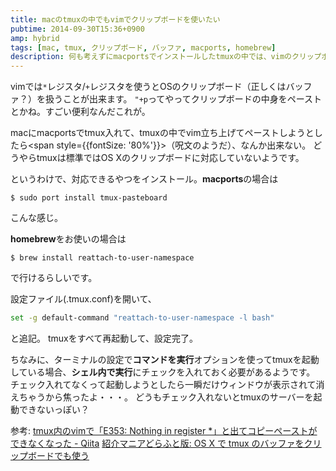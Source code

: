```yaml
---
title: macのtmuxの中でもvimでクリップボードを使いたい
pubtime: 2014-09-30T15:36+0900
amp: hybrid
tags: [mac, tmux, クリップボード, バッファ, macports, homebrew]
description: 何も考えずにmacportsでインストールしたtmuxの中では、vimのクリップボードが上手く動かないようです。この記事では、macのtmuxの中でもクリップボードを使えるようにします。
---
```


vimでは`*`レジスタ/`+`レジスタを使うとOSのクリップボード（正しくはバッファ？）を扱うことが出来ます。
`"+p`ってやってクリップボードの中身をペーストとかね。すごい便利なんだこれが。

macにmacportsでtmux入れて、tmuxの中でvim立ち上げてペーストしようとしたら<span style={{fontSize: '80%'}}>（呪文のようだ）</span>、なんか出来ない。
どうやらtmuxは標準ではOS Xのクリップボードに対応していないようです。

というわけで、対応できるやつをインストール。**macports**の場合は
``` shell
$ sudo port install tmux-pasteboard
```
こんな感じ。

**homebrew**をお使いの場合は
``` shell
$ brew install reattach-to-user-namespace
```
で行けるらしいです。

設定ファイル(.tmux.conf)を開いて、
``` bash
set -g default-command "reattach-to-user-namespace -l bash"
```
と追記。
tmuxをすべて再起動して、設定完了。

ちなみに、ターミナルの設定で**コマンドを実行**オプションを使ってtmuxを起動している場合、**シェル内で実行**にチェックを入れておく必要があるようです。
チェック入れてなくって起動しようとしたら一瞬だけウィンドウが表示されて消えちゃうから焦ったよ・・・。
どうもチェック入れないとtmuxのサーバーを起動できないっぽい？

参考:
[tmux内のvimで「E353: Nothing in register *」と出てコピーペーストができなくなった - Qiita](http://qiita.com/shoma2da/items/853074f05445722b496e)
[紹介マニアどらふと版: OS X で tmux のバッファをクリップボードでも使う](http://www.sakito.com/2012/09/os-x-tmux.html)
